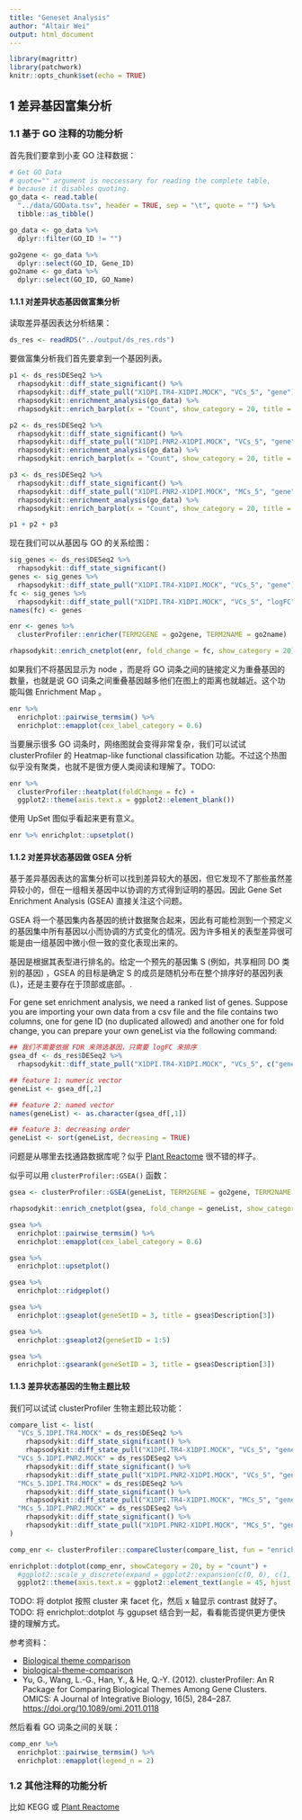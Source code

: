 ```yaml
---
title: "Geneset Analysis"
author: "Altair Wei"
output: html_document
---
```


```r
library(magrittr)
library(patchwork)
knitr::opts_chunk$set(echo = TRUE)
```

## 1 差异基因富集分析

### 1.1 基于 GO 注释的功能分析

首先我们要拿到小麦 GO 注释数据：

```r
# Get GO Data
# quote="" argument is neccessary for reading the complete table,
# because it disables quoting.
go_data <- read.table(
  "../data/GOData.tsv", header = TRUE, sep = "\t", quote = "") %>%
  tibble::as_tibble()

go_data <- go_data %>%
  dplyr::filter(GO_ID != "")

go2gene <- go_data %>%
  dplyr::select(GO_ID, Gene_ID)
go2name <- go_data %>%
  dplyr::select(GO_ID, GO_Name)
```

#### 1.1.1 对差异状态基因做富集分析

读取差异基因表达分析结果：

```r
ds_res <- readRDS("../output/ds_res.rds")
```


要做富集分析我们首先要拿到一个基因列表。

```r
p1 <- ds_res$DESeq2 %>%
  rhapsodykit::diff_state_significant() %>%
  rhapsodykit::diff_state_pull("X1DPI.TR4-X1DPI.MOCK", "VCs_5", "gene") %>%
  rhapsodykit::enrichment_analysis(go_data) %>%
  rhapsodykit::enrich_barplot(x = "Count", show_category = 20, title = "VCs 5 of 1DPI-TR4 vs. 1DPI-MOCK")

p2 <- ds_res$DESeq2 %>%
  rhapsodykit::diff_state_significant() %>%
  rhapsodykit::diff_state_pull("X1DPI.PNR2-X1DPI.MOCK", "VCs_5", "gene") %>%
  rhapsodykit::enrichment_analysis(go_data) %>%
  rhapsodykit::enrich_barplot(x = "Count", show_category = 20, title = "VCs 5 of 1DPI-PNR2 vs. 1DPI-MOCK")

p3 <- ds_res$DESeq2 %>%
  rhapsodykit::diff_state_significant() %>%
  rhapsodykit::diff_state_pull("X1DPI.PNR2-X1DPI.MOCK", "MCs_5", "gene") %>%
  rhapsodykit::enrichment_analysis(go_data) %>%
  rhapsodykit::enrich_barplot(x = "Count", show_category = 20, title = "MCs 5 of 1DPI-PNR2 vs. 1DPI-TR4")

p1 + p2 + p3
```

现在我们可以从基因与 GO 的关系绘图：

```r
sig_genes <- ds_res$DESeq2 %>%
  rhapsodykit::diff_state_significant()
genes <- sig_genes %>%
  rhapsodykit::diff_state_pull("X1DPI.TR4-X1DPI.MOCK", "VCs_5", "gene")
fc <- sig_genes %>%
  rhapsodykit::diff_state_pull("X1DPI.TR4-X1DPI.MOCK", "VCs_5", "logFC")
names(fc) <- genes

enr <- genes %>%
  clusterProfiler::enricher(TERM2GENE = go2gene, TERM2NAME = go2name)

rhapsodykit::enrich_cnetplot(enr, fold_change = fc, show_category = 20)
```

如果我们不将基因显示为 node ，而是将 GO 词条之间的链接定义为重叠基因的数量，也就是说 GO 词条之间重叠基因越多他们在图上的距离也就越近。这个功能叫做 Enrichment Map 。

```r
enr %>%
  enrichplot::pairwise_termsim() %>%
  enrichplot::emapplot(cex_label_category = 0.6)
```

当要展示很多 GO 词条时，网络图就会变得非常复杂，我们可以试试 clusterProfiler 的 Heatmap-like functional classification 功能。不过这个热图似乎没有聚类，也就不是很方便人类阅读和理解了。TODO:

```r
enr %>%
  clusterProfiler::heatplot(foldChange = fc) +
  ggplot2::theme(axis.text.x = ggplot2::element_blank())
```

使用 UpSet 图似乎看起来更有意义。

```r
enr %>% enrichplot::upsetplot()
```

#### 1.1.2 对差异状态基因做 GSEA 分析

基于差异基因表达的富集分析可以找到差异较大的基因，但它发现不了那些虽然差异较小的，但在一组相关基因中以协调的方式得到证明的基因。因此 Gene Set Enrichment Analysis (GSEA) 直接关注这个问题。

GSEA 将一个基因集内各基因的统计数据聚合起来，因此有可能检测到一个预定义的基因集中所有基因以小而协调的方式变化的情况。因为许多相关的表型差异很可能是由一组基因中微小但一致的变化表现出来的。

基因是根据其表型进行排名的。给定一个预先的基因集 S (例如，共享相同 DO 类别的基因) ，GSEA 的目标是确定 S 的成员是随机分布在整个排序好的基因列表 (L)，还是主要存在于顶部或底部。.

For gene set enrichment analysis, we need a ranked list of genes. Suppose you are importing your own data from a csv file and the file contains two columns, one for gene ID (no duplicated allowed) and another one for fold change, you can prepare your own geneList via the following command:

```r
## 我们不需要依据 FDR 来筛选基因，只需要 logFC 来排序
gsea_df <- ds_res$DESeq2 %>%
  rhapsodykit::diff_state_pull("X1DPI.TR4-X1DPI.MOCK", "VCs_5", c("gene", "logFC"))

## feature 1: numeric vector
geneList <- gsea_df[,2]

## feature 2: named vector
names(geneList) <- as.character(gsea_df[,1])

## feature 3: decreasing order
geneList <- sort(geneList, decreasing = TRUE)
```

问题是从哪里去找通路数据库呢？似乎 [Plant Reactome](https://plantreactome.gramene.org/) 很不错的样子。

似乎可以用 `clusterProfiler::GSEA()` 函数：

```r
gsea <- clusterProfiler::GSEA(geneList, TERM2GENE = go2gene, TERM2NAME = go2name)

rhapsodykit::enrich_cnetplot(gsea, fold_change = geneList, show_category = 20)
```

```r
gsea %>%
  enrichplot::pairwise_termsim() %>%
  enrichplot::emapplot(cex_label_category = 0.6)
```

```r
gsea %>%
  enrichplot::upsetplot()
```

```r
gsea %>%
  enrichplot::ridgeplot()
```

```r
gsea %>%
  enrichplot::gseaplot(geneSetID = 3, title = gsea$Description[3])
```

```r
gsea %>%
  enrichplot::gseaplot2(geneSetID = 1:5)
```

```r
gsea %>%
  enrichplot::gsearank(geneSetID = 3, title = gsea$Description[3])
```

#### 1.1.3 差异状态基因的生物主题比较

我们可以试试 clusterProfiler 生物主题比较功能：

```r
compare_list <- list(
  "VCs_5.1DPI.TR4.MOCK" = ds_res$DESeq2 %>%
    rhapsodykit::diff_state_significant() %>%
    rhapsodykit::diff_state_pull("X1DPI.TR4-X1DPI.MOCK", "VCs_5", "gene"),
  "VCs_5.1DPI.PNR2.MOCK" = ds_res$DESeq2 %>%
    rhapsodykit::diff_state_significant() %>%
    rhapsodykit::diff_state_pull("X1DPI.PNR2-X1DPI.MOCK", "VCs_5", "gene"),
  "MCs_5.1DPI.TR4.MOCK" = ds_res$DESeq2 %>%
    rhapsodykit::diff_state_significant() %>%
    rhapsodykit::diff_state_pull("X1DPI.TR4-X1DPI.MOCK", "MCs_5", "gene"),
  "MCs_5.1DPI.PNR2.MOCK" = ds_res$DESeq2 %>%
    rhapsodykit::diff_state_significant() %>%
    rhapsodykit::diff_state_pull("X1DPI.PNR2-X1DPI.MOCK", "MCs_5", "gene")
)

comp_enr <- clusterProfiler::compareCluster(compare_list, fun = "enricher", TERM2GENE = go2gene, TERM2NAME = go2name)

enrichplot::dotplot(comp_enr, showCategory = 20, by = "count") +
  #ggplot2::scale_y_discrete(expand = ggplot2::expansion(c(0, 0), c(1, 1))) +
  ggplot2::theme(axis.text.x = ggplot2::element_text(angle = 45, hjust = 1))
```

TODO: 将 dotplot 按照 cluster 来 facet 化，然后 x 轴显示 contrast 就好了。 TODO: 将 enrichplot::dotplot 与 ggupset 结合到一起，看看能否提供更方便快捷的理解方式。

参考资料：

-   [Biological theme comparison](http://yulab-smu.top/clusterProfiler-book/chapter11.html)
-   [biological-theme-comparison](https://yulab-smu.top/biomedical-knowledge-mining-book/enrichplot.html#biological-theme-comparison)
-   Yu, G., Wang, L.-G., Han, Y., & He, Q.-Y. (2012). clusterProfiler: An R Package for Comparing Biological Themes Among Gene Clusters. OMICS: A Journal of Integrative Biology, 16(5), 284--287. <https://doi.org/10.1089/omi.2011.0118>

然后看看 GO 词条之间的关联：

```r
comp_enr %>%
  enrichplot::pairwise_termsim() %>%
  enrichplot::emapplot(legend_n = 2)
```

### 1.2 其他注释的功能分析

比如 KEGG 或 [Plant Reactome](https://plantreactome.gramene.org/)


